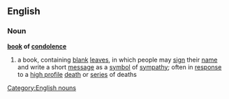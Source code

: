 ==English==
[[Category:English nouns]]
===Noun===
'''[[book]] of [[condolence]]'''
# a book, containing [[blank]] [[leaves]], in which people may [[sign]] their [[name]] and write a short [[message]] as a [[symbol]] of [[sympathy]]; often in [[response]] to a [[high profile]] [[death]] or [[series]] of deaths
